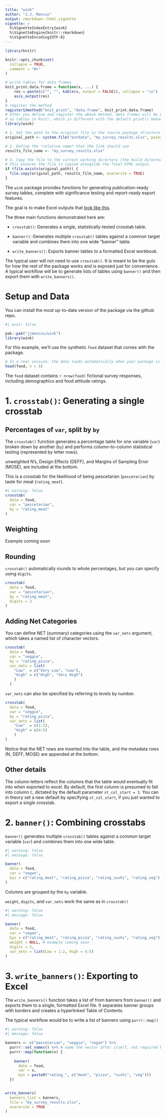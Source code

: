 ```yaml
---
title: "wink"
author: "J.J. Moncus"
output: rmarkdown::html_vignette
vignette: >
  %\VignetteIndexEntry{wink}
  %\VignetteEngine{knitr::rmarkdown}
  %\VignetteEncoding{UTF-8}
---
```


```r
library(knitr)

knitr::opts_chunk$set(
  collapse = TRUE,
  comment = "#>"
)

# write tables for data frames
knit_print.data.frame = function(x, ...) {
    res = paste(c("", "", kable(x, output = FALSE)), collapse = "\n")
    asis_output(res)
}
# register the method
registerS3method("knit_print", "data.frame", knit_print.data.frame)
# after you define and register the above method, data frames will be printed
# as tables in knitr, which is different with the default print() behavior
library(wink)

# 1. Get the path to the original file in the source package structure
original_path <- system.file("extdata", "my_survey_results.xlsx", package = "wink")

# 2. Define the *relative name* that the link should use
results_file_name <- "my_survey_results.xlsx"

# 3. Copy the file to the current working directory (the build directory)
# This ensures the file is copied alongside the final HTML output.
if (file.exists(original_path)) {
  file.copy(original_path, results_file_name, overwrite = TRUE)
}
```


The `wink` package provides functions for generating publication-ready survey tables, complete with significance testing and report-ready export features.

The goal is to make Excel outputs that [look like this](`r results_file_name`).

The three main functions demonstrated here are:

- `crosstab()`: Generates a single, statistically-tested crosstab table.

- `banner()`: Generates multiple `crosstab()` tables against a common target variable and combines them into one wide "banner" table.

- `write_banners()`: Exports banner tables to a formatted Excel workbook.

The typical user will not need to use `crosstab()`. It is meant to be the guts for how the rest of the package works and is exposed just for convenience. A typical workflow will be to generate lists of tables using `banner()` and then export them with `write_banners()`.

# Setup and Data

You can install the most up-to-date version of the package via the github repo.

``` r
#| eval: false

pak::pak("jjmoncus/wink")
library(wink)
```


For this example, we'll use the synthetic `food` dataset that comes with the package.

``` r

# In a real session, the data loads automatically when your package is attached.
head(food, n = 5)
```

The `food` dataset contains `r nrow(food)` fictional survey responses, including demographics and food attitude ratings.

# 1. `crosstab()`: Generating a single crosstab

## Percentages of `var`, split by `by`

The `crosstab()` function generates a percentage table for one variable (`var`) broken down by another (`by`) and performs column-to-column statistical testing (represented by letter rows).

unweighted N's, Design Effects (DEFF), and Margins of Sampling Error (MOSE), are included at the bottom.

This is a crosstab for the likelihood of being pescetarian (`pescetarian`) by taste for meat (`rating_meat`).

``` r
#| warning: false
crosstab(
  data = food,
  var = "pescetarian",
  by = "rating_meat"
)
```


## Weighting

Example coming soon

## Rounding

`crosstab()` automatically rounds to whole percentages, but you can specify using `digits`.

``` r
crosstab(
  data = food,
  var = "pescetarian",
  by = "rating_meat",
  digits = 2
)
```

## Adding Net Categories

You can define NET (summary) categories using the `var_nets` argument, which takes a named list of character vectors. 

``` r

crosstab(
  data = food,
  var = "veggie",
  by = "rating_pizza",
  var_nets = list(
    "Low"  = c("Very Low", "Low"),
    "High" = c("High", "Very High")
    )
  )

```


`var_nets` can also be specified by referring to levels by number.

``` r
crosstab(
  data = food,
  var = "veggie",
  by = "rating_pizza",
  var_nets = list(
    "Low"  = c(1:2),
    "High" = c(4:5)
    )
)

```

Notice that the NET rows are inserted into the table, and the metadata rows (N, DEFF, MOSE) are appended at the bottom.

## Other details

The column letters reflect the columns that the table would eventually fit into when exported to excel. By default, the first column is presumed to fall into column `C`, dictated by the default parameter `st_col_start = 3`. You can in theory set a new default by specifying `st_col_start`, if you just wanted to export a single crosstab.

# 2. `banner()`: Combining crosstabs

`banner()` generates multiple `crosstab()` tables against a common target variable (`var`) and combines them into one wide table.

``` r
#| warning: false
#| message: false

banner(
  data = food,
  var = "vegan",
  bys = c("rating_meat", "rating_pizza", "rating_sushi", "rating_veg")
)

```

Columns are grouped by the `by` variable. 

`weight`, `digits`, and `var_nets` work the same as in `crosstab()`

``` r
#| warning: false
#| message: false

banner(
  data = food,
  var = "vegan",
  bys = c("rating_meat", "rating_pizza", "rating_sushi", "rating_veg"),
  weight = NULL, # example coming soon
  digits = 2,
  var_nets = list(Low = 1:2, High = 4:5)
)

```



# 3. `write_banners()`: Exporting to Excel

The `write_banners()` function takes a list of from banners from `banner()` and exports them to a single, formatted Excel file. It separates banner groups with borders and creates a hyperlinked Table of Contents.

The typical workflow would be to write a list of banners using `purrr::map()`

``` r
#| warning: false
#| message: false

banners <- c("pescetarian", "veggie", "vegan") %>%
  purrr::set_names() %>% # name the vector after itself, not required but convenient
  purrr::map(function(x) {
    
    banner(
      data = food, 
      var = x,
      bys = paste0("rating_", c("meat", "pizza", "sushi", "veg")))
  })
    

write_banners(
  banners_list = banners,
  file = "my_survey_results.xlsx",
  overwrite = TRUE
)

```
